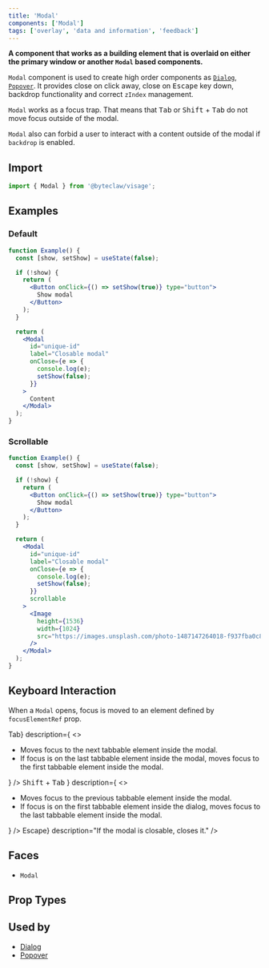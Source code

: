 ```yaml
---
title: 'Modal'
components: ['Modal']
tags: ['overlay', 'data and information', 'feedback']
---
```


**A component that works as a building element that is overlaid on either the primary window or another `Modal` based components.**

`Modal` component is used to create high order components as [`Dialog`](/components/overlays/dialog), [`Popover`](/components/overlays/popover). It provides close on click away, close on <kbd>Escape</kbd> key down, backdrop functionality and correct `zIndex` management.

`Modal` works as a focus trap. That means that <kbd>Tab</kbd> or <kbd>Shift</kbd> + <kbd>Tab</kbd> do not move focus outside of the modal.

`Modal` also can forbid a user to interact with a content outside of the modal if `backdrop` is enabled.

## Import

```js transpile=false
import { Modal } from '@byteclaw/visage';
```

## Examples

### Default

```jsx live=true
function Example() {
  const [show, setShow] = useState(false);

  if (!show) {
    return (
      <Button onClick={() => setShow(true)} type="button">
        Show modal
      </Button>
    );
  }

  return (
    <Modal
      id="unique-id"
      label="Closable modal"
      onClose={e => {
        console.log(e);
        setShow(false);
      }}
    >
      Content
    </Modal>
  );
}
```

### Scrollable

```jsx live=true
function Example() {
  const [show, setShow] = useState(false);

  if (!show) {
    return (
      <Button onClick={() => setShow(true)} type="button">
        Show modal
      </Button>
    );
  }

  return (
    <Modal
      id="unique-id"
      label="Closable modal"
      onClose={e => {
        console.log(e);
        setShow(false);
      }}
      scrollable
    >
      <Image
        height={1536}
        width={1024}
        src="https://images.unsplash.com/photo-1487147264018-f937fba0c817?ixlib=rb-1.2.1&ixid=eyJhcHBfaWQiOjEyMDd9&auto=format&fit=crop&w=1024&q=80"
      />
    </Modal>
  );
}
```

## Keyboard Interaction

When a `Modal` opens, focus is moved to an element defined by `focusElementRef` prop.

<DescriptionList>
  <DescriptionListItem
    term={<KeyboardKey>Tab</KeyboardKey>}
    description={
      <>
        <ul>
          <li>Moves focus to the next tabbable element inside the modal.</li>
          <li>
            If focus is on the last tabbable element inside the modal, moves
            focus to the first tabbable element inside the modal.
          </li>
        </ul>
      </>
    }
  />
  <DescriptionListItem
    term={
      <Text styles={{ whiteSpace: 'nowrap' }}>
        <kbd>Shift</kbd> + <kbd>Tab</kbd>
      </Text>
    }
    description={
      <>
        <ul>
          <li>
            Moves focus to the previous tabbable element inside the modal.
          </li>
          <li>
            If focus is on the first tabbable element inside the dialog, moves
            focus to the last tabbable element inside the modal.
          </li>
        </ul>
      </>
    }
  />
  <DescriptionListItem
    term={<KeyboardKey>Escape</KeyboardKey>}
    description="If the modal is closable, closes it."
  />
</DescriptionList>

## Faces

- `Modal`

## Prop Types

<PropTypes component="Modal" />

## Used by

- [Dialog](./dialog)
- [Popover](./popover)
